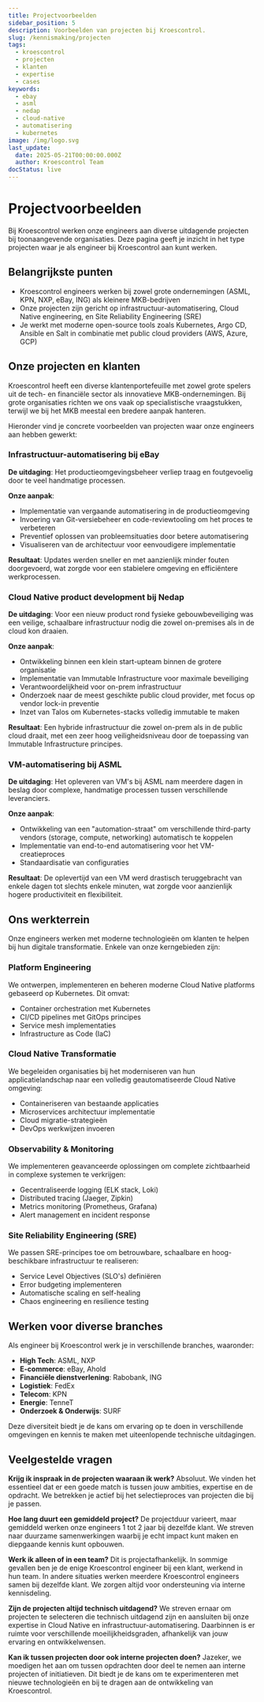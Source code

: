 ```yaml
---
title: Projectvoorbeelden
sidebar_position: 5
description: Voorbeelden van projecten bij Kroescontrol.
slug: /kennismaking/projecten
tags:
  - kroescontrol
  - projecten
  - klanten
  - expertise
  - cases
keywords:
  - ebay
  - asml
  - nedap
  - cloud-native
  - automatisering
  - kubernetes
image: /img/logo.svg
last_update:
  date: 2025-05-21T00:00:00.000Z
  author: Kroescontrol Team
docStatus: live
---
```


# Projectvoorbeelden

Bij Kroescontrol werken onze engineers aan diverse uitdagende projecten bij toonaangevende organisaties. Deze pagina geeft je inzicht in het type projecten waar je als engineer bij Kroescontrol aan kunt werken.

## Belangrijkste punten

- Kroescontrol engineers werken bij zowel grote ondernemingen (ASML, KPN, NXP, eBay, ING) als kleinere MKB-bedrijven
- Onze projecten zijn gericht op infrastructuur-automatisering, Cloud Native engineering, en Site Reliability Engineering (SRE)
- Je werkt met moderne open-source tools zoals Kubernetes, Argo CD, Ansible en Salt in combinatie met public cloud providers (AWS, Azure, GCP)

## Onze projecten en klanten

Kroescontrol heeft een diverse klantenportefeuille met zowel grote spelers uit de tech- en financiële sector als innovatieve MKB-ondernemingen. Bij grote organisaties richten we ons vaak op specialistische vraagstukken, terwijl we bij het MKB meestal een bredere aanpak hanteren.

Hieronder vind je concrete voorbeelden van projecten waar onze engineers aan hebben gewerkt:

### Infrastructuur-automatisering bij eBay

**De uitdaging**: Het productieomgevingsbeheer verliep traag en foutgevoelig door te veel handmatige processen.

**Onze aanpak**:

- Implementatie van vergaande automatisering in de productieomgeving
- Invoering van Git-versiebeheer en code-reviewtooling om het proces te verbeteren
- Preventief oplossen van probleemsituaties door betere automatisering
- Visualiseren van de architectuur voor eenvoudigere implementatie

**Resultaat**: Updates werden sneller en met aanzienlijk minder fouten doorgevoerd, wat zorgde voor een stabielere omgeving en efficiëntere werkprocessen.

### Cloud Native product development bij Nedap

**De uitdaging**: Voor een nieuw product rond fysieke gebouwbeveiliging was een veilige, schaalbare infrastructuur nodig die zowel on-premises als in de cloud kon draaien.

**Onze aanpak**:

- Ontwikkeling binnen een klein start-upteam binnen de grotere organisatie
- Implementatie van Immutable Infrastructure voor maximale beveiliging
- Verantwoordelijkheid voor on-prem infrastructuur
- Onderzoek naar de meest geschikte public cloud provider, met focus op vendor lock-in preventie
- Inzet van Talos om Kubernetes-stacks volledig immutable te maken

**Resultaat**: Een hybride infrastructuur die zowel on-prem als in de public cloud draait, met een zeer hoog veiligheidsniveau door de toepassing van Immutable Infrastructure principes.

### VM-automatisering bij ASML

**De uitdaging**: Het opleveren van VM's bij ASML nam meerdere dagen in beslag door complexe, handmatige processen tussen verschillende leveranciers.

**Onze aanpak**:

- Ontwikkeling van een "automation-straat" om verschillende third-party vendors (storage, compute, networking) automatisch te koppelen
- Implementatie van end-to-end automatisering voor het VM-creatieproces
- Standaardisatie van configuraties

**Resultaat**: De oplevertijd van een VM werd drastisch teruggebracht van enkele dagen tot slechts enkele minuten, wat zorgde voor aanzienlijk hogere productiviteit en flexibiliteit.

## Ons werkterrein

Onze engineers werken met moderne technologieën om klanten te helpen bij hun digitale transformatie. Enkele van onze kerngebieden zijn:

### Platform Engineering

We ontwerpen, implementeren en beheren moderne Cloud Native platforms gebaseerd op Kubernetes. Dit omvat:

- Container orchestration met Kubernetes
- CI/CD pipelines met GitOps principes
- Service mesh implementaties
- Infrastructure as Code (IaC)

### Cloud Native Transformatie

We begeleiden organisaties bij het moderniseren van hun applicatielandschap naar een volledig geautomatiseerde Cloud Native omgeving:

- Containeriseren van bestaande applicaties
- Microservices architectuur implementatie
- Cloud migratie-strategieën
- DevOps werkwijzen invoeren

### Observability & Monitoring

We implementeren geavanceerde oplossingen om complete zichtbaarheid in complexe systemen te verkrijgen:

- Gecentraliseerde logging (ELK stack, Loki)
- Distributed tracing (Jaeger, Zipkin)
- Metrics monitoring (Prometheus, Grafana)
- Alert management en incident response

### Site Reliability Engineering (SRE)

We passen SRE-principes toe om betrouwbare, schaalbare en hoog-beschikbare infrastructuur te realiseren:

- Service Level Objectives (SLO's) definiëren
- Error budgeting implementeren
- Automatische scaling en self-healing
- Chaos engineering en resilience testing

## Werken voor diverse branches

Als engineer bij Kroescontrol werk je in verschillende branches, waaronder:

- **High Tech**: ASML, NXP
- **E-commerce**: eBay, Ahold
- **Financiële dienstverlening**: Rabobank, ING
- **Logistiek**: FedEx
- **Telecom**: KPN
- **Energie**: TenneT
- **Onderzoek & Onderwijs**: SURF

Deze diversiteit biedt je de kans om ervaring op te doen in verschillende omgevingen en kennis te maken met uiteenlopende technische uitdagingen.

## Veelgestelde vragen

**Krijg ik inspraak in de projecten waaraan ik werk?**
Absoluut. We vinden het essentieel dat er een goede match is tussen jouw ambities, expertise en de opdracht. We betrekken je actief bij het selectieproces van projecten die bij je passen.

**Hoe lang duurt een gemiddeld project?**
De projectduur varieert, maar gemiddeld werken onze engineers 1 tot 2 jaar bij dezelfde klant. We streven naar duurzame samenwerkingen waarbij je echt impact kunt maken en diepgaande kennis kunt opbouwen.

**Werk ik alleen of in een team?**
Dit is projectafhankelijk. In sommige gevallen ben je de enige Kroescontrol engineer bij een klant, werkend in hun team. In andere situaties werken meerdere Kroescontrol engineers samen bij dezelfde klant. We zorgen altijd voor ondersteuning via interne kennisdeling.

**Zijn de projecten altijd technisch uitdagend?**
We streven ernaar om projecten te selecteren die technisch uitdagend zijn en aansluiten bij onze expertise in Cloud Native en infrastructuur-automatisering. Daarbinnen is er ruimte voor verschillende moeilijkheidsgraden, afhankelijk van jouw ervaring en ontwikkelwensen.

**Kan ik tussen projecten door ook interne projecten doen?**
Jazeker, we moedigen het aan om tussen opdrachten door deel te nemen aan interne projecten of initiatieven. Dit biedt je de kans om te experimenteren met nieuwe technologieën en bij te dragen aan de ontwikkeling van Kroescontrol.
